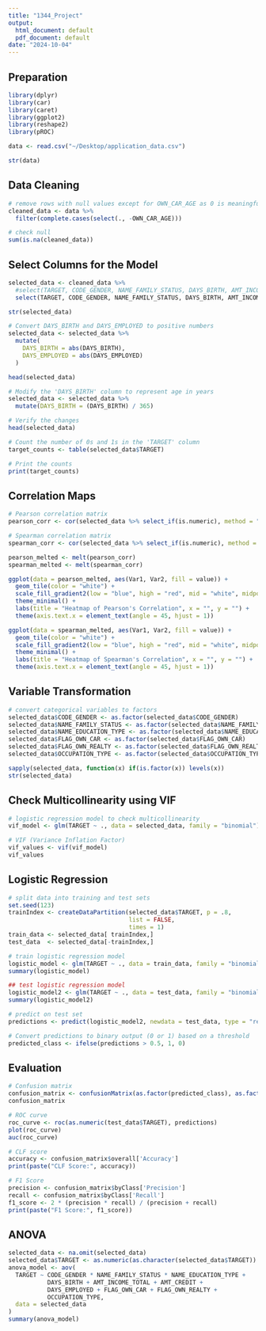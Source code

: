 ```yaml
---
title: "1344_Project"
output:
  html_document: default
  pdf_document: default
date: "2024-10-04"
---
```


## Preparation

```r
library(dplyr)
library(car)
library(caret)
library(ggplot2)
library(reshape2)
library(pROC)

data <- read.csv("~/Desktop/application_data.csv")

str(data)
```

## Data Cleaning

```r
# remove rows with null values except for OWN_CAR_AGE as 0 is meaningful if someone does not own a car
cleaned_data <- data %>%
  filter(complete.cases(select(., -OWN_CAR_AGE)))

# check null
sum(is.na(cleaned_data))
```

## Select Columns for the Model

```r
selected_data <- cleaned_data %>%
  #select(TARGET, CODE_GENDER, NAME_FAMILY_STATUS, DAYS_BIRTH, AMT_INCOME_TOTAL, NAME_EDUCATION_TYPE, AMT_CREDIT, DAYS_EMPLOYED)
  select(TARGET, CODE_GENDER, NAME_FAMILY_STATUS, DAYS_BIRTH, AMT_INCOME_TOTAL, NAME_EDUCATION_TYPE, AMT_CREDIT, DAYS_EMPLOYED, FLAG_OWN_CAR, FLAG_OWN_REALTY, OCCUPATION_TYPE)

str(selected_data)
```
```r
# Convert DAYS_BIRTH and DAYS_EMPLOYED to positive numbers
selected_data <- selected_data %>%
  mutate(
    DAYS_BIRTH = abs(DAYS_BIRTH),
    DAYS_EMPLOYED = abs(DAYS_EMPLOYED)
  )

head(selected_data)
```


```r
# Modify the 'DAYS_BIRTH' column to represent age in years
selected_data <- selected_data %>%
  mutate(DAYS_BIRTH = (DAYS_BIRTH) / 365)

# Verify the changes
head(selected_data)
```
```r
# Count the number of 0s and 1s in the 'TARGET' column
target_counts <- table(selected_data$TARGET)

# Print the counts
print(target_counts)
```

## Correlation Maps

```r
# Pearson correlation matrix
pearson_corr <- cor(selected_data %>% select_if(is.numeric), method = "pearson", use = "complete.obs")

# Spearman correlation matrix
spearman_corr <- cor(selected_data %>% select_if(is.numeric), method = "spearman", use = "complete.obs")

pearson_melted <- melt(pearson_corr)
spearman_melted <- melt(spearman_corr)

ggplot(data = pearson_melted, aes(Var1, Var2, fill = value)) +
  geom_tile(color = "white") +
  scale_fill_gradient2(low = "blue", high = "red", mid = "white", midpoint = 0, limit = c(-1, 1), space = "Lab") +
  theme_minimal() +
  labs(title = "Heatmap of Pearson's Correlation", x = "", y = "") +
  theme(axis.text.x = element_text(angle = 45, hjust = 1))

ggplot(data = spearman_melted, aes(Var1, Var2, fill = value)) +
  geom_tile(color = "white") +
  scale_fill_gradient2(low = "blue", high = "red", mid = "white", midpoint = 0, limit = c(-1, 1), space = "Lab") +
  theme_minimal() +
  labs(title = "Heatmap of Spearman's Correlation", x = "", y = "") +
  theme(axis.text.x = element_text(angle = 45, hjust = 1))
```

## Variable Transformation

```r
# convert categorical variables to factors
selected_data$CODE_GENDER <- as.factor(selected_data$CODE_GENDER)
selected_data$NAME_FAMILY_STATUS <- as.factor(selected_data$NAME_FAMILY_STATUS)
selected_data$NAME_EDUCATION_TYPE <- as.factor(selected_data$NAME_EDUCATION_TYPE)
selected_data$FLAG_OWN_CAR <- as.factor(selected_data$FLAG_OWN_CAR)
selected_data$FLAG_OWN_REALTY <- as.factor(selected_data$FLAG_OWN_REALTY)
selected_data$OCCUPATION_TYPE <- as.factor(selected_data$OCCUPATION_TYPE)

sapply(selected_data, function(x) if(is.factor(x)) levels(x))
str(selected_data)
```

## Check Multicollinearity using VIF

```r
# logistic regression model to check multicollinearity
vif_model <- glm(TARGET ~ ., data = selected_data, family = "binomial")

# VIF (Variance Inflation Factor)
vif_values <- vif(vif_model)
vif_values
```

## Logistic Regression

```r
# split data into training and test sets
set.seed(123)
trainIndex <- createDataPartition(selected_data$TARGET, p = .8, 
                                  list = FALSE, 
                                  times = 1)
train_data <- selected_data[ trainIndex,]
test_data  <- selected_data[-trainIndex,]

# train logistic regression model
logistic_model <- glm(TARGET ~ ., data = train_data, family = "binomial")
summary(logistic_model)

## test logistic regression model
logistic_model2 <- glm(TARGET ~ ., data = test_data, family = "binomial")
summary(logistic_model2)

# predict on test set
predictions <- predict(logistic_model2, newdata = test_data, type = "response")

# Convert predictions to binary output (0 or 1) based on a threshold
predicted_class <- ifelse(predictions > 0.5, 1, 0)
```

## Evaluation
```r
# Confusion matrix
confusion_matrix <- confusionMatrix(as.factor(predicted_class), as.factor(test_data$TARGET))
confusion_matrix

# ROC curve
roc_curve <- roc(as.numeric(test_data$TARGET), predictions)
plot(roc_curve)
auc(roc_curve)

# CLF score
accuracy <- confusion_matrix$overall['Accuracy']
print(paste("CLF Score:", accuracy))

# F1 Score
precision <- confusion_matrix$byClass['Precision']
recall <- confusion_matrix$byClass['Recall']
f1_score <- 2 * (precision * recall) / (precision + recall)
print(paste("F1 Score:", f1_score))
```

## ANOVA
```r
selected_data <- na.omit(selected_data)
selected_data$TARGET <- as.numeric(as.character(selected_data$TARGET))
anova_model <- aov(
  TARGET ~ CODE_GENDER * NAME_FAMILY_STATUS * NAME_EDUCATION_TYPE + 
           DAYS_BIRTH + AMT_INCOME_TOTAL + AMT_CREDIT + 
           DAYS_EMPLOYED + FLAG_OWN_CAR + FLAG_OWN_REALTY + 
           OCCUPATION_TYPE,
  data = selected_data
)
summary(anova_model)
```

